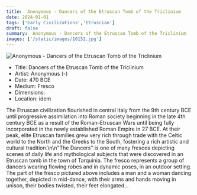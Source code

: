 ```yaml
---
title:  Anonymous - Dancers of the Etruscan Tomb of the Triclinium
date: 2024-01-01
tags: ['Early Civilizations','Etruscian']
draft: false
summary:  Anonymous - Dancers of the Etruscan Tomb of the Triclinium
images: ['/static/images/10152.jpg']
---
```


![ Anonymous - Dancers of the Etruscan Tomb of the Triclinium](/static/images/10152.jpg)

* Title: Dancers of the Etruscan Tomb of the Triclinium
* Artist:  Anonymous (-)
* Date: 470 BCE
* Medium: Fresco
* Dimensions: 
* Location: idem

The Etruscan civilization flourished in central Italy from the 9th century BCE until progressive assimilation into Roman society beginning in the late 4th century BCE as a result of the Roman–Etruscan Wars until being fully incorporated in the newly established Roman Empire in 27 BCE. At their peak, elite Etruscan families grew very rich through trade with the Celtic world to the North and the Greeks to the South, fostering a rich artistic and cultural tradition.\n\n\"The Dancers\" is one of many frescos depicting scenes of daily life and mythological subjects that were discovered in an Etruscan tomb in the town of Tarquinia. The fresco represents a group of dancers wearing flowing robes and in dynamic poses, in an outdoor setting. The part of the fresco pictured above includes a man and a woman dancing together, depicted in mid-dance, with their arms and hands moving in unison, their bodies twisted, their feet elongated...

